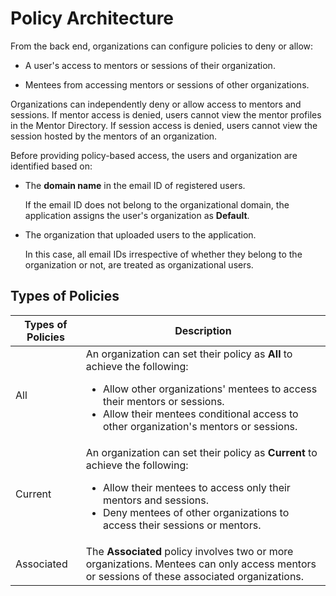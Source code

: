 
# Policy Architecture

From the back end, organizations can configure policies to deny or allow:

* A user's access to mentors or sessions of their organization.

* Mentees from accessing mentors or sessions of other organizations.

Organizations can independently deny or allow access to mentors and sessions. If mentor access is denied, users cannot view the mentor profiles in the Mentor Directory. If session access is denied, users cannot view the session hosted by the mentors of an organization.

Before providing policy-based access, the users and organization are identified based on:

* The **domain name** in the email ID of registered users. 

    <p>  
        <Admonition type="note">
        <p>If the email ID does not belong to the organizational domain, the application assigns the user's organization as <b>Default</b>.</p>
        </Admonition>
    </p>

* The organization that uploaded users to the application. 

    <p>  
        <Admonition type="note">
        <p>In this case, all email IDs irrespective of whether they belong to the organization or not, are treated as organizational users.</p>
        </Admonition>
    </p>

## Types of Policies

|Types of Policies|Description|
| ----------- | ----------- |
|All|An organization can set their policy as **All** to achieve the following:<ul><li>Allow other organizations' mentees to access their mentors or sessions.</li><li>Allow their mentees conditional access to other organization's mentors or sessions.</li></ul>|
|Current|An organization can set their policy as **Current** to achieve the following:<ul><li>Allow their mentees to access only their mentors and sessions.</li><li>Deny mentees of other organizations to access their sessions or mentors.</li></ul>|
|Associated|The **Associated** policy involves two or more organizations. Mentees can only access mentors or sessions of these associated organizations.|




